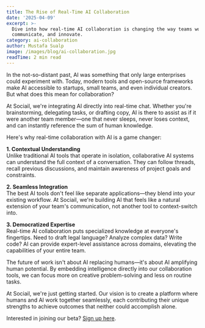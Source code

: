 ```yaml
---
title: The Rise of Real-Time AI Collaboration
date: '2025-04-09'
excerpt: >-
  Dive into how real-time AI collaboration is changing the way teams work,
  communicate, and innovate.
category: ai-collaboration
author: Mustafa Sualp
image: /images/blog/ai-collaboration.jpg
readTime: 2 min read
---
```


In the not-so-distant past, AI was something that only large enterprises could experiment with.
Today, modern tools and open-source frameworks make AI accessible to startups, small teams,
and even individual creators. But what does this mean for collaboration?

At Sociail, we're integrating AI directly into real-time chat. Whether you're brainstorming, delegating tasks,
or drafting copy, AI is there to assist as if it were another team member—one that never sleeps, never loses context, 
and can instantly reference the sum of human knowledge. 

Here's why real-time collaboration with AI is a game changer:

**1. Contextual Understanding**  
Unlike traditional AI tools that operate in isolation, collaborative AI systems can understand the full context of a conversation. 
They can follow threads, recall previous discussions, and maintain awareness of project goals and constraints.

**2. Seamless Integration**  
The best AI tools don't feel like separate applications—they blend into your existing workflow. 
At Sociail, we're building AI that feels like a natural extension of your team's communication, 
not another tool to context-switch into.

**3. Democratized Expertise**  
Real-time AI collaboration puts specialized knowledge at everyone's fingertips. 
Need to draft legal language? Analyze complex data? Write code? 
AI can provide expert-level assistance across domains, elevating the capabilities of your entire team.

The future of work isn't about AI replacing humans—it's about AI amplifying human potential. 
By embedding intelligence directly into our collaboration tools, we can focus more on creative problem-solving 
and less on routine tasks.

At Sociail, we're just getting started. Our vision is to create a platform where humans and AI 
work together seamlessly, each contributing their unique strengths to achieve outcomes 
that neither could accomplish alone.

Interested in joining our beta? [Sign up here](/sociail#beta).
